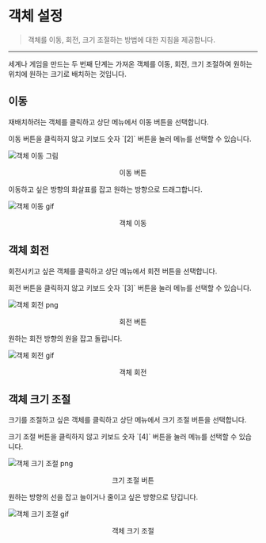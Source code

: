 
# 객체 설정

> 객체를 이동, 회전, 크기 조절하는 방법에 대한 지침을 제공합니다.

---

세계나 게임을 만드는 두 번째 단계는 가져온 객체를 이동, 회전, 크기 조절하여 원하는 위치에 원하는 크기로 배치하는 것입니다.

## 이동

재배치하려는 객체를 클릭하고 상단 메뉴에서 이동 버튼을 선택합니다.

<Callout type="info" emoji="ℹ️">
  이동 버튼을 클릭하지 않고 키보드 숫자 `[2]` 버튼을 눌러 메뉴를 선택할 수
  있습니다.
</Callout>

![객체 이동 그림](../../../../../images/object-move.png)

<p align="center">이동 버튼</p>

이동하고 싶은 방향의 화살표를 잡고 원하는 방향으로 드래그합니다.

![객체 이동 gif](../../../../../images/object-move.gif)

<p align="center">객체 이동</p>

## 객체 회전

회전시키고 싶은 객체를 클릭하고 상단 메뉴에서 회전 버튼을 선택합니다.

<Callout type="info" emoji="ℹ️">
  회전 버튼을 클릭하지 않고 키보드 숫자 `[3]` 버튼을 눌러 메뉴를 선택할 수
  있습니다.
</Callout>

![객체 회전 png](../../../../../images/object-rotate.png)

<p align="center">회전 버튼</p>

원하는 회전 방향의 원을 잡고 돌립니다.

![객체 회전 gif](../../../../../images/object-rotate.gif)

<p align="center">객체 회전</p>

## 객체 크기 조절

크기를 조절하고 싶은 객체를 클릭하고 상단 메뉴에서 크기 조절 버튼을 선택합니다.

<Callout type="info" emoji="ℹ️">
  크기 조절 버튼을 클릭하지 않고 키보드 숫자 `[4]` 버튼을 눌러 메뉴를 선택할 수
  있습니다.
</Callout>

![객체 크기 조절 png](../../../../../images/object-resize.png)

<p align="center">크기 조절 버튼</p>

원하는 방향의 선을 잡고 늘이거나 줄이고 싶은 방향으로 당깁니다.

![객체 크기 조절 gif](../../../../../images/object-resize.gif)

<p align="center">객체 크기 조절</p>
